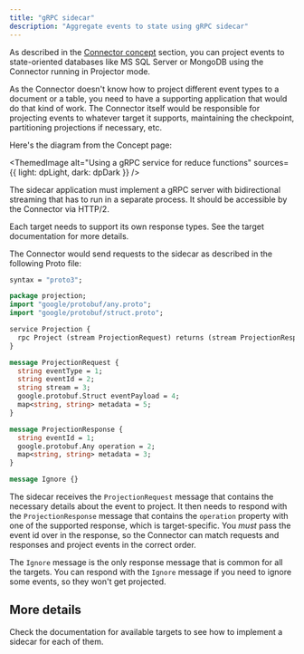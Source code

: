 ```yaml
---
title: "gRPC sidecar"
description: "Aggregate events to state using gRPC sidecar"
---
```



As described in the [Connector concept](../../#projector-mode) section, you can project events to state-oriented databases like MS SQL Server or MongoDB using the Connector running in Projector mode.

As the Connector doesn't know how to project different event types to a document or a table, you need to have a supporting application that would do that kind of work. The Connector itself would be responsible for projecting events to whatever target it supports, maintaining the checkpoint, partitioning projections if necessary, etc.

Here's the diagram from the Concept page:

<ThemedImage
    alt="Using a gRPC service for reduce functions"
    sources={{
        light: dpLight,
        dark: dpDark
    }}
/>

The sidecar application must implement a gRPC server with bidirectional streaming that has to run in a separate process. It should be accessible by the Connector via HTTP/2.

Each target needs to support its own response types. See the target documentation for more details.

The Connector would send requests to the sidecar as described in the following Proto file:

```proto
syntax = "proto3";

package projection;
import "google/protobuf/any.proto";
import "google/protobuf/struct.proto";

service Projection {
  rpc Project (stream ProjectionRequest) returns (stream ProjectionResponse);
}

message ProjectionRequest {
  string eventType = 1;
  string eventId = 2;
  string stream = 3;
  google.protobuf.Struct eventPayload = 4;
  map<string, string> metadata = 5;
}

message ProjectionResponse {
  string eventId = 1;
  google.protobuf.Any operation = 2;
  map<string, string> metadata = 3;
}

message Ignore {}
```

The sidecar receives the `ProjectionRequest` message that contains the necessary details about the event to project. It then needs to respond with the `ProjectionResponse` message that contains the `operation` property with one of the supported response, which is target-specific. You _must_ pass the event id over in the response, so the Connector can match requests and responses and project events in the correct order.

The `Ignore` message is the only response message that is common for all the targets. You can respond with the `Ignore` message if you need to ignore some events, so they won't get projected.

## More details

Check the documentation for available targets to see how to implement a sidecar for each of them.

